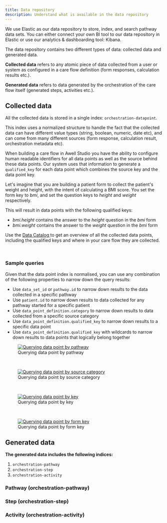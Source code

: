 ```yaml
---
title: Data repository
description: Understand what is available in the data repository
---
```


We use Elastic as our data repository to store, index, and search pathway data sets. You can either connect your own BI tool to our data repository in Elastic or use our analytics & dashboarding tool: Kibana.

The data repository contains two different types of data: collected data and generated data.

**Collected data** refers to any atomic piece of data collected from a user or system as configured in a care flow definition (form responses, calculation results etc.).

**Generated data** refers to data generated by the orchestration of the care flow itself (generated steps, activities etc.).

## Collected data

All the collected data is stored in a single index: `orchestration-datapoint`.

This index uses a normalized structure to handle the fact that the collected data can have different value types (string, boolean, numeric, date etc), and can come from many different sources (form response, calculation result, orchestration metadata etc).

When building a care flow in Awell Studio you have the ability to configure human readable identifiers for all data points as well as the source behind these data points. Our system uses that information to generate a `qualified_key` for each data point which combines the source key and the data point key.

<Alert type="info">
  <p class="mb-1">
    Let's imagine that you are building a patient form to collect the patient's weight and height, with the intent of calculating a BMI score. You set the form key to <em>bmi</em>, and set the question keys to <em>height</em> and <em>weight</em> respectively.
  </p>
  <p>
    This will result in data points with the following qualified keys:
    <ul>
      <li><em>bmi.height</em> contains the answer to the <em>height</em> question in the <em>bmi</em> form</li>
      <li><em>bmi.weight</em> contains the answer to the <em>weight</em> question in the <em>bmi</em> form</li>
    </ul>
  </p>
  <p>
    Use the <a href="https://help.awellhealth.com/en/articles/4791428-data-catalog">
      Data Catalog
    </a> to get an overview of all the collected data points, including the qualified keys and where in your care flow they are collected.
  </p>
</Alert>

<DataPointIndexSpecs />

<br />


### Sample queries

Given that the data point index is normalised, you can use any combination of the following properties to narrow down the query results:
- Use `data_set_id` or `pathway.id` to narrow down results to the data collected in a specific pathway
- Use `patient.id` to narrow down results to data collected for any pathway started for a specific patient
- Use `data_point_definition.category` to narrow down results to data collected from a specific source category
- Use `data_point_definition.qualified_key` to narrow down results to a specific data point
- Use `data_point_definition.qualified_key` with wildcards to narrow down results to data points that logically belong together

<figure className="w-full flex flex-col justify-center text-center relative">
  <div className="dark:bg-[#F0F6FF] p-4 w-3/4 mx-auto rounded-md">
    <a
      href="https://res.cloudinary.com/da7x4rzl4/image/upload/v1680707183/Developer%20portal/Data_repository_-_Query_data_points_by_pathway_wln7wj.png"
      target="_blank"
      title="Querying data point by pathway"
    >
      <img
        src="https://res.cloudinary.com/da7x4rzl4/image/upload/v1680707183/Developer%20portal/Data_repository_-_Query_data_points_by_pathway_wln7wj.png"
        alt="Querying data point by pathway"
      />
    </a>
  </div>
  <figcaption className="dark:text-slate-400 pt-2">
    Querying data point by pathway
  </figcaption>
</figure>

<br />

<figure className="w-full flex flex-col justify-center text-center relative">
  <div className="dark:bg-[#F0F6FF] p-4 w-3/4 mx-auto rounded-md">
    <a
      href="https://res.cloudinary.com/da7x4rzl4/image/upload/v1680707183/Developer%20portal/Data_repository_-_Query_data_points_by_category_esmmhg.png"
      target="_blank"
      title="Querying data point by source category"
    >
      <img
        src="https://res.cloudinary.com/da7x4rzl4/image/upload/v1680707183/Developer%20portal/Data_repository_-_Query_data_points_by_category_esmmhg.png"
        alt="Querying data point by source category"
      />
    </a>
  </div>
  <figcaption className="dark:text-slate-400 pt-2">
    Querying data point by source category
  </figcaption>
</figure>

<br />

<figure className="w-full flex flex-col justify-center text-center relative">
  <div className="dark:bg-[#F0F6FF] p-4 w-3/4 mx-auto rounded-md">
    <a
      href="https://res.cloudinary.com/da7x4rzl4/image/upload/v1680707183/Developer%20portal/Data_repository_-_Query_data_points_by_key_bugi7y.png"
      target="_blank"
      title="Querying data point by key"
    >
      <img
        src="https://res.cloudinary.com/da7x4rzl4/image/upload/v1680707183/Developer%20portal/Data_repository_-_Query_data_points_by_key_bugi7y.png"
        alt="Querying data point by key"
      />
    </a>
  </div>
  <figcaption className="dark:text-slate-400 pt-2">
    Querying data point by key
  </figcaption>
</figure>

<br />

<figure className="w-full flex flex-col justify-center text-center relative">
  <div className="dark:bg-[#F0F6FF] p-4 w-3/4 mx-auto rounded-md">
    <a
      href="https://res.cloudinary.com/da7x4rzl4/image/upload/v1680707183/Developer%20portal/Data_repository_-_Query_data_points_by_form_key_rgdxqu.png"
      target="_blank"
      title="Querying data point by form key"
    >
      <img
        src="https://res.cloudinary.com/da7x4rzl4/image/upload/v1680707183/Developer%20portal/Data_repository_-_Query_data_points_by_form_key_rgdxqu.png"
        alt="Querying data point by form key"
      />
    </a>
  </div>
  <figcaption className="dark:text-slate-400 pt-2">
    Querying data point by form key
  </figcaption>
</figure>

## Generated data

**The generated data includes the following indices:**

1. `orchestration-pathway`
2. `orchestration-step`
3. `orchestration-activity`

### Pathway (orchestration-pathway)

<PathwayIndexSpecs />

### Step (orchestration-step)

<StepIndexSpecs />

### Activity (orchestration-activity)

<ActivityIndexSpecs />
